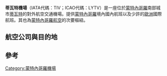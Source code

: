 {{Infobox Airport 
| name         = 蒂瓦特機場<br>Tivat Airport
| nativename   = Аеродром Тиват
| nativename-a = 
| nativename-r = Aerodrom Tivat
| image        = Tivat_Airport.jpg
| image-width  = 250
| caption      = 
| IATA         = TIV
| ICAO         = LYTV
<center>{{Location map|Montenegro|width=250|float=center
|caption=|mark=Airplane_silhouette.svg|marksize=10
|label=TIV|position=right
|lat_dir=N|lat_deg=42|lat_min=24|lat_sec=17
|lon_dir=E|lon_deg=18|lon_min=43|lon_sec=24
}}<small>機場在蒙特內哥羅的位置</small></center>
| type         = 民用
| owner        = 
| operator     = Aerodromi Crne Gore
| city-served  = {{flag|Montenegro}} [[蒂瓦特|蒂瓦特]]
| location     = {{flag|Montenegro}} [[蒂瓦特|蒂瓦特]] {{tsl|en|Mrčevac|Mrčevac|Mrčevac}}
| elevation-f  = 20
| elevation-m  = 6
| coordinates  = {{coord|42|24|17|N|18|43|24|E|type:airport}}
| website      = [http://www.montenegroairports.com/?menu=3 www.montenegroairports.com]
| metric-elev  = 
| metric-rwy   = 
| r1-number    = 14/32
| r1-length-f  = 8,202
| r1-length-m  = 2,500
| r1-surface   = [[瀝青|瀝青]]
| stat-year    = 2011
| stat1-header = 航班流量
| stat1-data   = 4,531
| stat2-header = 旅客流量
| stat2-data   = 647,169
| footnotes    = 資料來源: [http://www.montenegroairports.com/?pinfo=3&menu=1&menu1=3 Airports of Montenegro]
}}

'''蒂瓦特機場'''（IATA代碼：TIV；ICAO代碼：LYTV）是一座位於[[蒙特內哥羅|蒙特內哥羅]]南部城市[[蒂瓦特|蒂瓦特]]的對外航空交通機場。提供[[蒙特內哥羅|蒙特內哥羅]]境內國內航班以及少許的[[歐洲|歐洲]]國際航班。其也為[[蒙特內哥羅航空|蒙特內哥羅航空]]的次要樞紐。

==航空公司與目的地==
{{Airport-dest-list
|[[塞爾維亞航空|塞爾維亞航空]]|貝爾格勒
|[[蒙特內哥羅航空|蒙特內哥羅航空]]|貝爾格勒、倫敦-蓋威克<ref>[http://tesdfdfd.blogspot.com/2012/01/montenegro-airlines-tivat-london.html Tivat-London Gatwick - Ex Yu Aviation News]</ref>、莫斯科-多莫傑多沃
|[[西伯利亚航空|西伯利亚航空]]|莫斯科-多莫傑多沃
}}

==參考==
{{reflist}}

[[Category:蒙特內哥羅機場|Category:蒙特內哥羅機場]]


{{機場小作品}}